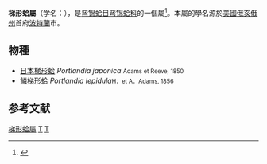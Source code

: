 {{Automatic Taxobox
| taxon = Portlandia
| authority = Adams et Reeve, 1850
}}
'''梯形蛤屬'''（学名：{{lang|la|'''''Portlandia'''''}}），是[[弯锦蛤目|弯锦蛤目]][[弯锦蛤科|弯锦蛤科]]的一個屬<ref name=shell>{{cite web|url=http://shell.sinica.edu.tw/chinese/shellbase_detail.php?science_no=3581|title=国际贝库：日本梯形蛤|publisher=台湾贝类资料库|accessdate=2009-08-11|archive-date=2016-03-04|archive-url=https://web.archive.org/web/20160304103444/http://shell.sinica.edu.tw/chinese/shellbase_detail.php?science_no=3581|dead-url=no}}</ref>。本屬的學名源於[[美國|美國]][[俄亥俄州|俄亥俄州]]首府[[波特蘭|波特蘭]]市。

==物種==
*[[日本梯形蛤|日本梯形蛤]] ''Portlandia japonica'' <small>Adams et Reeve, 1850</small>
*[[鱗梯形蛤|鱗梯形蛤]] ''Portlandia lepidula''<small>H．et A．Adams, 1856</small>

==参考文献==
{{reflist}}
{{Taxonbar}}
[[Category:梯形蛤屬|]]
[[Category:弯锦蛤科|T]]
[[Category:_1850年描述的分类群|T]]